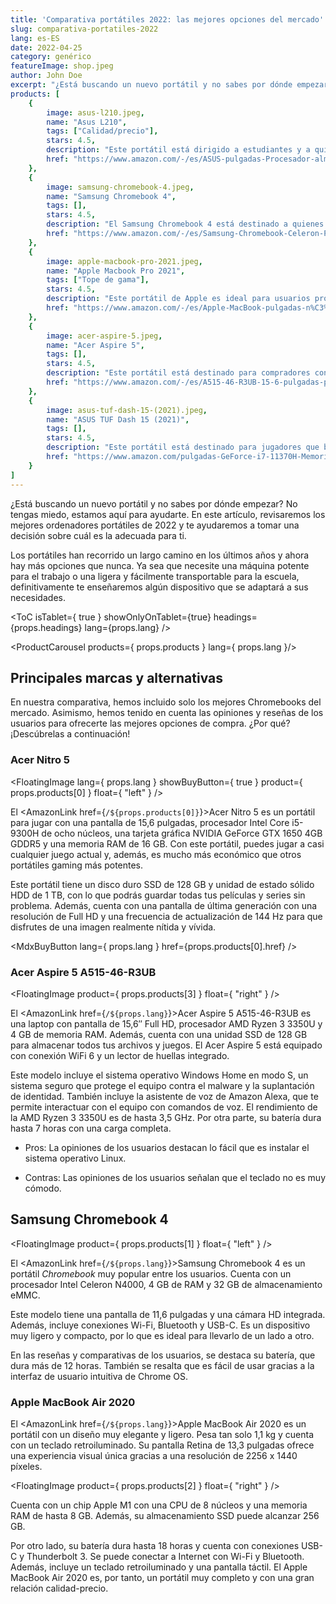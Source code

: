 ---
title: 'Comparativa portátiles 2022: las mejores opciones del mercado'
slug: comparativa-portatiles-2022
lang: es-ES
date: 2022-04-25
category: genérico
featureImage: shop.jpeg
author: John Doe
excerpt: "¿Está buscando un nuevo portátil y no sabes por dónde empezar? No tengas miedo, estamos aquí para ayudarte. En este artículo, revisaremos los mejores ordenadores portátiles de 2022 y te ayudaremos a tomar una decisión sobre cuál es la adecuada para ti."
products: [
    {
        image: asus-l210.jpeg,
        name: "Asus L210",
        tags: ["Calidad/precio"],
        stars: 4.5,
        description: "Este portátil está dirigido a estudiantes y a quienes buscan una computadora liviana y asequible.",
        href: "https://www.amazon.com/-/es/ASUS-pulgadas-Procesador-almacenamiento-L210MA-DB02/dp/B09HX29TPY/ref=zg_bs_565108_1/147-1202366-7708134?pd_rd_i=B09HX29TPY&psc=1"
    }, 
    {
        image: samsung-chromebook-4.jpeg,
        name: "Samsung Chromebook 4",
        tags: [],
        stars: 4.5,
        description: "El Samsung Chromebook 4 está destinado a quienes buscan una computadora compacta, ligera y económica para tareas sencillas de Internet y oficina.",
        href: "https://www.amazon.com/-/es/Samsung-Chromebook-Celeron-Procesador-Gigabit/dp/B07XQQTVS3"
    }, 
    {
        image: apple-macbook-pro-2021.jpeg,
        name: "Apple Macbook Pro 2021",
        tags: ["Tope de gama"],
        stars: 4.5,
        description: "Este portátil de Apple es ideal para usuarios profesionales de la informática y el diseño, que necesiten un ordenador potente y fiable.",
        href: "https://www.amazon.com/-/es/Apple-MacBook-pulgadas-n%C3%BAcleos-color/dp/B09JQKBQSB"
    }, 
    {
        image: acer-aspire-5.jpeg,
        name: "Acer Aspire 5",
        tags: [],
        stars: 4.5,
        description: "Este portátil está destinado para compradores con un presupuesto ajustado que buscan una computadora portátil para uso general.",
        href: "https://www.amazon.com/-/es/A515-46-R3UB-15-6-pulgadas-procesador-retroiluminado-Windows-11/dp/B09HVC79PC"
    }, 
    {
        image: asus-tuf-dash-15-(2021).jpeg,
        name: "ASUS TUF Dash 15 (2021)",
        tags: [],
        stars: 4.5,
        description: "Este portátil está destinado para jugadores que buscan una laptop delgada y compacta que pueda ofrecer un rendimiento en juegos y multitarea fluida.",
        href: "https://www.amazon.com/pulgadas-GeForce-i7-11370H-Memoria-TUF516PE-AB73/dp/B08XPC3WFQ"
    }
]
---

¿Está buscando un nuevo portátil y no sabes por dónde empezar? No tengas miedo, estamos aquí para ayudarte. En este artículo, revisaremos los mejores ordenadores portátiles de 2022 y te ayudaremos a tomar una decisión sobre cuál es la adecuada para ti.

Los portátiles han recorrido un largo camino en los últimos años y ahora hay más opciones que nunca. Ya sea que necesite una máquina potente para el trabajo o una ligera y fácilmente transportable para la escuela, definitivamente te enseñaremos algún dispositivo que se adaptará a sus necesidades.

<ToC isTablet={ true } showOnlyOnTablet={true} headings={props.headings} lang={props.lang} />

<ProductCarousel products={ props.products } lang={ props.lang }/>

## Principales marcas y alternativas

En nuestra comparativa, hemos incluido solo los mejores Chromebooks del mercado. Asimismo, hemos tenido en cuenta las opiniones y reseñas de los usuarios para ofrecerte las mejores opciones de compra. ¿Por qué? ¡Descúbrelas a continuación!

### Acer Nitro 5

<FloatingImage lang={ props.lang } showBuyButton={ true } product={ props.products[0] } float={ "left" } />

El <AmazonLink href={`/${props.products[0]}`}>Acer Nitro 5</AmazonLink> es un portátil para jugar con una pantalla de 15,6 pulgadas, procesador Intel Core i5-9300H de ocho núcleos, una tarjeta gráfica NVIDIA GeForce GTX 1650 4GB GDDR5 y una memoria RAM de 16 GB. Con este portátil, puedes jugar a casi cualquier juego actual y, además, es mucho más económico que otros portátiles gaming más potentes.

Este portátil tiene un disco duro SSD de 128 GB y unidad de estado sólido HDD de 1 TB, con lo que podrás guardar todas tus películas y series sin problema. Además, cuenta con una pantalla de última generación con una resolución de Full HD y una frecuencia de actualización de 144 Hz para que disfrutes de una imagen realmente nítida y vívida.

<MdxBuyButton lang={ props.lang } href={props.products[0].href} />

### Acer Aspire 5 A515-46-R3UB


<FloatingImage product={ props.products[3] } float={ "right" } />

El <AmazonLink href={`/${props.lang}`}>Acer Aspire 5 A515-46-R3UB</AmazonLink> es una laptop con pantalla de 15,6″ Full HD, procesador AMD Ryzen 3 3350U y 4 GB de memoria RAM. Además, cuenta con una unidad SSD de 128 GB para almacenar todos tus archivos y juegos. El Acer Aspire 5 está equipado con conexión WiFi 6 y un lector de huellas integrado.

Este modelo incluye el sistema operativo Windows Home en modo S, un sistema seguro que protege el equipo contra el malware y la suplantación de identidad. También incluye la asistente de voz de Amazon Alexa, que te permite interactuar con el equipo con comandos de voz. El rendimiento de la AMD Ryzen 3 3350U es de hasta 3,5 GHz. Por otra parte, su batería dura hasta 7 horas con una carga completa.

*   Pros: La opiniones de los usuarios destacan lo fácil que es instalar el sistema operativo Linux.

*   Contras: Las opiniones de los usuarios señalan que el teclado no es muy cómodo.

## Samsung Chromebook 4


<FloatingImage product={ props.products[1] } float={ "left" } />

El <AmazonLink href={`/${props.lang}`}>Samsung Chromebook 4</AmazonLink> es un portátil _Chromebook_ muy popular entre los usuarios. Cuenta con un procesador Intel Celeron N4000, 4 GB de RAM y 32 GB de almacenamiento eMMC.

Este modelo tiene una pantalla de 11,6 pulgadas y una cámara HD integrada. Además, incluye conexiones Wi-Fi, Bluetooth y USB-C. Es un dispositivo muy ligero y compacto, por lo que es ideal para llevarlo de un lado a otro.

En las reseñas y comparativas de los usuarios, se destaca su batería, que dura más de 12 horas. También se resalta que es fácil de usar gracias a la interfaz de usuario intuitiva de Chrome OS.

### Apple MacBook Air 2020

El <AmazonLink href={`/${props.lang}`}>Apple MacBook Air 2020</AmazonLink> es un portátil con un diseño muy elegante y ligero. Pesa tan solo 1,1 kg y cuenta con un teclado retroiluminado. Su pantalla Retina de 13,3 pulgadas ofrece una experiencia visual única gracias a una resolución de 2256 x 1440 píxeles.

<FloatingImage product={ props.products[2] } float={ "right" } />

Cuenta con un chip Apple M1 con una CPU de 8 núcleos y una memoria RAM de hasta 8 GB. Además, su almacenamiento SSD puede alcanzar 256 GB.

Por otro lado, su batería dura hasta 18 horas y cuenta con conexiones USB-C y Thunderbolt 3\. Se puede conectar a Internet con Wi-Fi y Bluetooth. Además, incluye un teclado retroiluminado y una pantalla táctil. El Apple MacBook Air 2020 es, por tanto, un portátil muy completo y con una gran relación calidad-precio.